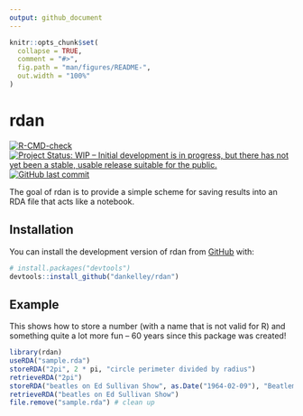 ```yaml
---
output: github_document
---
```


<!-- README.md is generated from README.Rmd. Please edit that file -->

```r
knitr::opts_chunk$set(
  collapse = TRUE,
  comment = "#>",
  fig.path = "man/figures/README-",
  out.width = "100%"
)
```

# rdan

<!-- badges: start -->
[![R-CMD-check](https://github.com/dankelley/rdan/actions/workflows/R-CMD-check.yaml/badge.svg)](https://github.com/dankelley/rdan/actions/workflows/R-CMD-check.yaml)
[![Project Status: WIP – Initial development is in progress, but there has not yet been a stable, usable release suitable for the public.](https://www.repostatus.org/badges/latest/wip.svg)](https://www.repostatus.org/#wip)
[![GitHub last commit](https://img.shields.io/github/last-commit/dankelley/rdan)](https://img.shields.io/github/last-commit/dankelley/rdan)
<!-- badges: end -->

The goal of rdan is to provide a simple scheme for saving results into an RDA
file that acts like a notebook.

## Installation

You can install the development version of rdan from [GitHub](https://github.com/) with:

``` r
# install.packages("devtools")
devtools::install_github("dankelley/rdan")
```

## Example

This shows how to store a number (with a name that is not valid for R) and
something quite a lot more fun -- 60 years since this package was created!

```r
library(rdan)
useRDA("sample.rda")
storeRDA("2pi", 2 * pi, "circle perimeter divided by radius")
retrieveRDA("2pi")
storeRDA("beatles on Ed Sullivan Show", as.Date("1964-02-09"), "Beatlemania starts")
retrieveRDA("beatles on Ed Sullivan Show")
file.remove("sample.rda") # clean up
```
